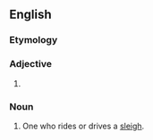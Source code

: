 ==English==

===Etymology===
{{suffix|sleigh|er|lang=en}}

===Adjective===
{{head|en}}

# {{en-comparative of|sleigh}}

===Noun===
{{en-noun}}

# One who rides or drives a [[sleigh]].
